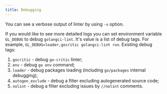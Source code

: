 ```yaml
---
title: Debugging
---
```


You can see a verbose output of linter by using `-v` option.

If you would like to see more detailed logs you can set environment variable `GL_DEBUG` to debug `golangci-lint`.
It's value is a list of debug tags. For example, `GL_DEBUG=loader,gocritic golangci-lint run`.
Existing debug tags:

1. `gocritic` - debug `go-critic` linter;
2. `env` - debug `go env` command;
3. `loader` - debug packages loading (including `go/packages` internal debugging);
4. `autogen_exclude` - debug a filter excluding autogenerated source code;
5. `nolint` - debug a filter excluding issues by `//nolint` comments.
